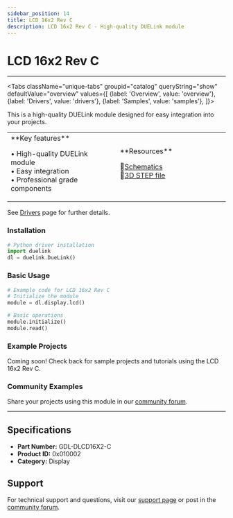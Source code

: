 ```yaml
---
sidebar_position: 14
title: LCD 16x2 Rev C
description: LCD 16x2 Rev C - High-quality DUELink module
---
```



# LCD 16x2 Rev C

<ProductImageSelector 
  partNumber="dlcd16x2-c"
  productName="LCD 16x2 Rev C"
/>

---

<Tabs className="unique-tabs" groupid="catalog" queryString="show" defaultValue="overview"
  values={[
    {label: 'Overview', value: 'overview'},
    {label: 'Drivers', value: 'drivers'},
    {label: 'Samples', value: 'samples'},
  ]}>

<TabItem value="overview">

This is a high-quality DUELink module designed for easy integration into your projects.

<table><td width='50%'>
**Key features**

• High-quality DUELink module<br/>
• Easy integration<br/>
• Professional grade components<br/>

</td><td width='50%'>
**Resources**
 
📄[Schematics](/sch/dlcd16x2-c.pdf)<br/>
🔩[3D STEP file](/3d/dlcd16x2-c.step)<br/>

</td></table>

</TabItem>

<TabItem value="drivers">

See [Drivers](../../engine/drivers) page for further details.

### Installation

```python
# Python driver installation
import duelink
dl = duelink.DueLink()
```

### Basic Usage

```python
# Example code for LCD 16x2 Rev C
# Initialize the module
module = dl.display.lcd()

# Basic operations
module.initialize()
module.read()
```

</TabItem>

<TabItem value="samples">

### Example Projects

Coming soon! Check back for sample projects and tutorials using the LCD 16x2 Rev C.

### Community Examples

Share your projects using this module in our [community forum](https://forums.ghielectronics.com).

</TabItem>

</Tabs>

---

## Specifications

- **Part Number:** GDL-DLCD16X2-C
- **Product ID:** 0x010002
- **Category:** Display

## Support

For technical support and questions, visit our [support page](../../support) or post in the [community forum](https://forums.ghielectronics.com).
